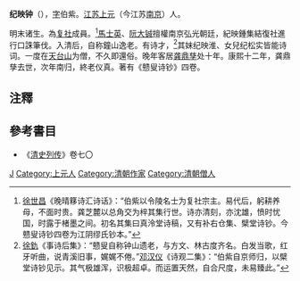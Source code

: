 '''纪映钟'''（{{bd|1609年||1681年}}），[[表字|字]]伯紫。[[江苏|江苏]][[上元县|上元]]（今江苏[[南京|南京]]）人。

明末诸生。為[[复社|复社]]成員。<ref>[[徐世昌|徐世昌]]《晚晴簃诗汇诗话》：“伯紫以令陵名士为复社宗主。易代后，躬耕养母，不面时贵。龚芝麓以总角交为梓其集行世。诗亦清刻，亦沈雄，愤时忧国，时露于楮墨之间。初名其集曰真泠堂诗稿，又有补右仓集、檗堂诗钞。今戆叟诗钞四卷为江阴缪氏钞本。”</ref>[[馬士英|馬士英]]、[[阮大铖|阮大铖]]擅權南京弘光朝廷，紀映鍾集結復社進行口誅筆伐。入清后，自称鐘山逸老。有诗才，<ref>[[徐釚|徐釚]]《事诗后集》：“戆叟自称钟山遗老，与方文、林古度齐名。白发当歌，红牙听曲，说青溪旧事，娓娓不倦。”[[邓汉仪|邓汉仪]]《诗观二集》：“伯紫自京师归，以檗堂诗钞见示。其气极雄浑，识极超卓。而运置天然，自合尺度，未易臻此。”</ref>其妹纪映淮、女兒纪松实皆能诗词。一度在[[天台山_(浙江)|天台山]]为僧，不久即還俗。晚年客居[[龚鼎孳|龚鼎孳]]处十年。康熙十二年，龚鼎孳去世，次年南归，終老仪真。著有《戆叟诗钞》四卷。

==注釋==
{{reflist}}

==參考書目==
*《[[清史列传|清史列传]]》卷七〇

[[Category:清朝詩人|J]]
[[Category:上元人|Category:上元人]]
[[Category:清朝作家|Category:清朝作家]]
[[Category:清朝僧人|Category:清朝僧人]]